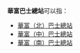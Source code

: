 '''華富巴士總站'''可以指：

* [[華富（北）巴士總站|華富（北）巴士總站]]
* [[華富（中）巴士總站|華富（中）巴士總站]]
* [[華富（南）巴士總站|華富（南）巴士總站]]

{{disambiguation|cat=六字建築物消歧義}}